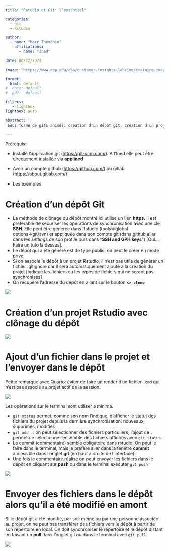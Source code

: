 ```yaml
---
title: "Rstudio et Git: l'essentiel"

categories:
  - git
  - Rstudio

author: 
  - name: "Marc Thévenin"
    affiliations:
      - name: "Ined"

date: 06/22/2023

image: "https://www.cpp.edu/cba/customer-insights-lab/img/training-images/github_rstudio.png"

format: 
  html: default
#  docx: default
#  pdf:  default

filters:
   - lightbox
lightbox: auto

abstract: | 
 Sous forme de gifs animés: création d'un dépôt git, création d'un projet Rstudio avec clonage du dépôt, envoyer des fichiers du projet dans le dépôt. 

---
```


Prérequis: 

- Installé l'application git (<https://git-scm.com/>). A l'Ined elle peut être directement installée via **applined**
- Avoir un compte github (<https://github.com/>) ou gitlab (<https://about.gitlab.com/>)



* Les exemples 



# Création d'un dépôt Git

* La méthode de clônage du dépôt montré ici utilise un lien **https**. Il est  préférable de sécuriser les opérations de synchronisation avec une clé **SSH**. Elle peut être générée dans Rstudio (tools=>global options=>git/svn) et appliquée dans son compte git (dans github aller dans les *settings* de son profile puis dans "**SSH and GPH keys**") [Oui...Faire un tuto là dessus].
* Le dépôt qui a été généré est de type public, on peut le créer en mode privé. 
* Si on associe le dépôt à un projet Rstudio, il n'est pas utile de générer un fichier .gitignore car il sera automatiquement ajouté à la création du projet [indique les fichiers ou les types de fichiers qui ne seront pas synchronisés]
* On récupère l'adresse du dépôt en allant sur le bouton **`<> clone`**

![](img/git1.gif)  

# Création d'un projet Rstudio avec clônage du dépôt

![](img/git2.gif)  

# Ajout d'un fichier dans le projet et l'envoyer dans le dépôt 

Petite remarque avec Quarto: éviter de faire un render d'un fichier `.qmd` qui n'est pas associé au projet actif de la session. 

![](img/git3.gif)  

Les opérations sur le terminal sont utiliser a minima. 

- `git status` permet, comme son nom l'indique, d'afficher le statut des fichiers du projet depuis la dernière synchronisation: nouveaux, supprimés, modifiés
- `git add .`: on peut sélectionner des fichiers particuliers, l'ajout de `.` permet de sélectionné l'ensemble des fichiers affichés avec `git status`.
- Le commit (commentaire) semble obligatoire dans rstudio. On peut le faire dans le terminal, mais je préfère aller dans la fenêtre **commit** accessible dans l'onglet **git** (en haut à droite de l'interface).
- Une fois le commentaire réalisé on peut envoyer les fichiers dans le dépôt en cliquant sur **push**  ou dans le terminal exécuter `git push`


![](img/git4.gif)  

# Envoyer des fichiers dans le dépôt alors qu'il a été modifié en amont

Si le dépôt git a été modifié, par soit même ou par une personne associée au projet, on ne peut pas transférer des fichiers vers le dépôt à partir de son répertoire en local. On doit synchroniser le répertoire et le dépôt distant en faisant un **pull**  dans l'onglet git ou dans le terminal avec `git pull`.

![](img/git5.gif)  







